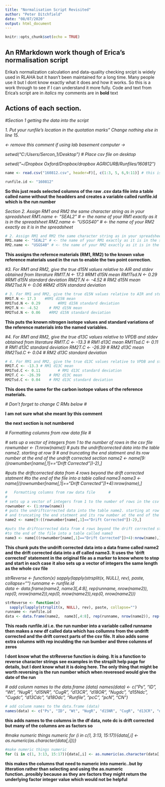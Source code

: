 ```yaml
---
title: "Normalisation Script Revisited"
author: "Peter Ditchfield"
date: "08/07/2020"
output: html_document
---
```


```r
knitr::opts_chunk$set(echo = TRUE)
```

## An RMarkdown work though of Erica's normalisation script

Erika's normalization calculation and data-quality checking	srcipt is widely used in RLAHA but it hasn't been maintained for a long time. Many people use it but I dont know exactly what it does and how it works. So this is a work through to see if I can understand it more fully. Code and text from Erica's script are in *italics* my comments are in **bold** text

##  Actions of each section.

*#Section 1 getting the data into the script*

*1. Put your runfile's location in the quotation marks" Change nothing else in line 15.*

*<- remove this comment if using lab basement computer -> *

*setwd("C:/Users/Sercon_1/Desktop") # Place csv file on desktop*

*setwd("~/Dropbox Oxford/Dropbox/dropbox AGRICURB/Runfiles/160812")*
 

 
 
 
```r
name <- read.csv("160812.csv", header=F)[, c(1:3, 5, 6,9:11)] # this is her line 15

runfile.id <- "160812"
```

**So this just reads selected columns of the raw .csv data file into a table called name without the headders and creates a variable called runfile.id which is the run number**

*Section 2. Assign RM1 and RM2 the same character string as in your spreadsheet*
*RM1.name <- "SEAL2" # <- the name of your RM1 exactly as it is in the spreadsheet*
*RM2.name <- "USGS40" # <- the name of your RM2 exactly as it is in the spreadsheet*

```r
# 2. Assign RM1 and RM2 the same character string as in your spreadsheet.
RM1.name <- "SEAL2" # <- the name of your RM1 exactly as it is in the spreadsheet
RM2.name <- "USGS40" # <- the name of your RM2 exactly as it is in the spreadsheet
```

**This assigns the refernce materials (RM1, RM2) to the  known value reference materials used in the run to enable the two point correction.**

*#3. For RM1 and RM2, give the true d15N values relative to AIR and stdev obtained from literature*
*RM1T.N <- 17.3	  #RM1 d15N mean*
*RM1Tsd.N <- 0.29		#RM1 d15N standard deviation*
*RM2T.N <- -4.52 	# RM2 d15N mean*
*RM2Tsd.N <- 0.06	#RM2 d15N standard deviation*

```r
# 3. For RM1 and RM2, give the true d15N values relative to AIR and stdev obtained from literature
RM1T.N <- 17.3	  #RM1 d15N mean
RM1Tsd.N <- 0.29		#RM1 d15N standard deviation
RM2T.N <- -4.52 	# RM2 d15N mean
RM2Tsd.N <- 0.06	#RM2 d15N standard deviation
```

**This puts the known nitrogen isotope values and standard variations of the reference materials into the named variables.**

*#4. For RM1 and RM2, give the true d13C values relative to VPDB and stdev obtained from literature*
*RM1T.C <- -13.3	# RM1 d13C mean*
*RM1Tsd.C <- 0.11		# RM1 d13C standard deviation*
*RM2T.C <- -26.39 	# RM2 d13C mean* 
*RM2Tsd.C <- 0.04	# RM2 d13C standard deviation*

```r
# 4. For RM1 and RM2, give the true d13C values relative to VPDB and stdev obtained from literature
RM1T.C <- -13.3	# RM1 d13C mean
RM1Tsd.C <- 0.11		# RM1 d13C standard deviation
RM2T.C <- -26.39 	# RM2 d13C mean 
RM2Tsd.C <- 0.04	# RM2 d13C standard deviation

```

**This does the same for the carbon isotope values of the reference materials.**

*# 	Don't forget to change C RMs below		   #*

**I am not sure what she meant by this comment**

**the next section is not numbered**

*#	Formatting columns from raw data file	   #*

*# sets up a vector of integers from 1 to the number of rows in the csv file*
*rownumber <- (1:nrow(name))*
*# puts the undriftcorrected data into the table name2. starting at row 9* 
*# and truncating the end statment and its row number at the end of the undrift    corrected section*
*name2 <- name[9:((rownumber[name[,1]=="Drift Corrected"])-2),]*

*#puts the driftcorrected data from 4 rows beyond the drift corrected statment* *#to the end of the file into a table called name3* 
*name3 <- name[((rownumber[name[,1]=="Drift Corrected"])+4):nrow(name),]*

```r
#	Formatting columns from raw data file	   #
#
# sets up a vector of integers from 1 to the number of rows in the csv file
rownumber <- (1:nrow(name))
# puts the undriftcorrected data into the table name2. starting at row 9 
# and truncating the end statment and its row number at the end of the undrift #corrected section
name2 <- name[9:((rownumber[name[,1]=="Drift Corrected"])-2),]

#puts the driftcorrected data from 4 rows beyond the drift corrected statment 
#to the end of the file into a table called name3 
name3 <- name[((rownumber[name[,1]=="Drift Corrected"])+4):nrow(name),]
```

**This chunk puts the undrift corrected data into a data frame called name2 and the drift corrected data into a df called name3. It uses the 'drift corrected' statement in the original file as a marker to know where to stop and start in each case**
**it also sets up a vector of integers the same length as the whole csv file**

*strReverse <- function(x)*
  *sapply(lapply(strsplit(x, NULL), rev), paste, collapse="")*
*runname <- runfile.id*      
*data <- data.frame(name2,  name3[,4:8], rep(runname, nrow(name2)), rep(0,* *nrow(name2)),rep(0, nrow(name2)),rep(0, nrow(name2)))*

```r
strReverse <- function(x)
  sapply(lapply(strsplit(x, NULL), rev), paste, collapse="")
runname <- runfile.id      
data <- data.frame(name2,  name3[,4:8], rep(runname, nrow(name2)), rep(0, nrow(name2)),rep(0, nrow(name2)),rep(0, nrow(name2)))
```

**This reads runfile.id i.e. the run number into a variable called runname** 
**then makes a new df called data which has collumns from the undrift corrected and the drift correct parts of the csv file. It also adds some extra columns with rep inculding the run bumber and three columns of zeros**

**I dont know what the strReverse function is doing. It is a function to reverse character strings see examples in the strspilt help page for details, but I dont know what it is doing here. The only thing that might be worth reversing is the run number which when reveresed would give the date of the run**

*# add colunm names to the data.frame (data)*
*names(data) <- c("Ps", "ID", "Wt", "NugR", "d15NR", "CugR",* *"d13CR", "d18OR", "Nugdc", "d15Ndc", "Cugdc", "d13Cdc",* *"d18Odc", "Runfile", "pcC", "pcN", "CN")*

```r
# add colunm names to the data.frame (data)
names(data) <- c("Ps", "ID", "Wt", "NugR", "d15NR", "CugR", "d13CR", "d18OR", "Nugdc", "d15Ndc", "Cugdc", "d13Cdc", "d18Odc", "Runfile", "pcC", "pcN", "CN")

```

**this adds names to the columns in the df data, note dc is drift corrected but many of the columns are as factors so**

*#make numeric things numeric*
*for (i in c(1, 3:13, 15:17)){data[,i] <-* *as.numeric(as.character(data[,i]))}*

```r
#make numeric things numeric
for (i in c(1, 3:13, 15:17)){data[,i] <- as.numeric(as.character(data[,i]))}
```
 
 **this makes the columns that need to numeric into numeric..but by itteration rather than selecting and using the as.numeric function..prosibly because as they are factors they might return the underlying factor integer value which would not be helpful**
 
 
 







